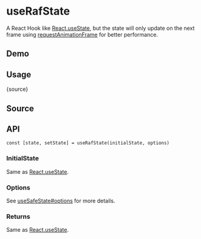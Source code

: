 # useRafState


<HooksType category="State" />

A React Hook like [React.useState](https://react.dev/reference/react/useState), but the state will only update on the next frame using [requestAnimationFrame](https://developer.mozilla.org/en-US/docs/Web/API/window/requestAnimationFrame) for better performance.

## Demo


<App />

## Usage


<RawCode>{source}</RawCode>

## Source


<Source />

## API

```tsx
const [state, setState] = useRafState(initialState, options)
```

### InitialState

Same as [React.useState](https://react.dev/reference/react/useState).

### Options

See [useSafeState#options](/reference/use-safe-state/#options) for more details.

### Returns

Same as [React.useState](https://react.dev/reference/react/useState).

